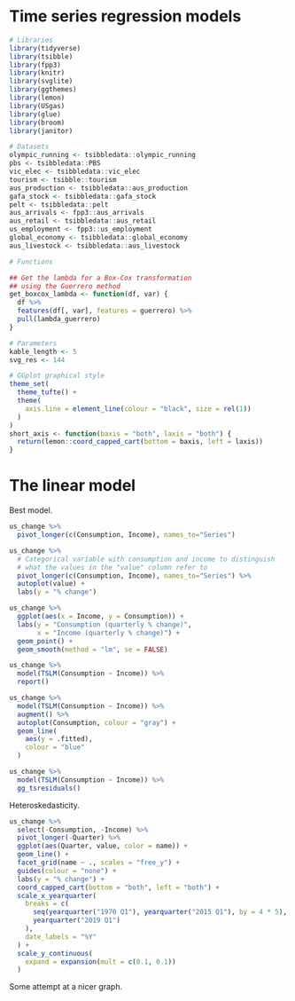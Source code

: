 # Time series regression models

```r
# Libraries
library(tidyverse)
library(tsibble)
library(fpp3)
library(knitr)
library(svglite)
library(ggthemes)
library(lemon)
library(USgas)
library(glue)
library(broom)
library(janitor)

# Datasets
olympic_running <- tsibbledata::olympic_running
pbs <- tsibbledata::PBS
vic_elec <- tsibbledata::vic_elec
tourism <- tsibble::tourism
aus_production <- tsibbledata::aus_production
gafa_stock <- tsibbledata::gafa_stock
pelt <- tsibbledata::pelt
aus_arrivals <- fpp3::aus_arrivals
aus_retail <- tsibbledata::aus_retail
us_employment <- fpp3::us_employment
global_economy <- tsibbledata::global_economy
aus_livestock <- tsibbledata::aus_livestock

# Functions

## Get the lambda for a Box-Cox transformation
## using the Guerrero method
get_boxcox_lambda <- function(df, var) {
  df %>%
  features(df[, var], features = guerrero) %>%
  pull(lambda_guerrero)
}

# Parameters
kable_length <- 5
svg_res <- 144

# GGplot graphical style
theme_set(
  theme_tufte() +
  theme(
    axis.line = element_line(colour = "black", size = rel(1))
  )
)
short_axis <- function(baxis = "both", laxis = "both") {
  return(lemon::coord_capped_cart(bottom = baxis, left = laxis))
}
```

# The linear model

Best model.

```r
us_change %>%
  pivot_longer(c(Consumption, Income), names_to="Series")
```

```r
us_change %>%
  # Categorical variable with consumption and income to distinguish
  # what the values in the "value" column refer to
  pivot_longer(c(Consumption, Income), names_to="Series") %>%
  autoplot(value) +
  labs(y = "% change")
```

```r
us_change %>%
  ggplot(aes(x = Income, y = Consumption)) +
  labs(y = "Consumption (quarterly % change)",
       x = "Income (quarterly % change)") +
  geom_point() +
  geom_smooth(method = "lm", se = FALSE)
```

```r
us_change %>%
  model(TSLM(Consumption ~ Income)) %>%
  report()
```

```r
us_change %>%
  model(TSLM(Consumption ~ Income)) %>%
  augment() %>%
  autoplot(Consumption, colour = "gray") +
  geom_line(
    aes(y = .fitted),
    colour = "blue"
  )
```

```r
us_change %>%
  model(TSLM(Consumption ~ Income)) %>%
  gg_tsresiduals()
```

Heteroskedasticity.

```r
us_change %>%
  select(-Consumption, -Income) %>%
  pivot_longer(-Quarter) %>%
  ggplot(aes(Quarter, value, color = name)) +
  geom_line() +
  facet_grid(name ~ ., scales = "free_y") +
  guides(colour = "none") +
  labs(y = "% change") +
  coord_capped_cart(bottom = "both", left = "both") +
  scale_x_yearquarter(
    breaks = c(
      seq(yearquarter("1970 Q1"), yearquarter("2015 Q1"), by = 4 * 5),
      yearquarter("2019 Q1")
    ),
    date_labels = "%Y"
  ) +
  scale_y_continuous(
    expand = expansion(mult = c(0.1, 0.1))
  )
```

Some attempt at a nicer graph.